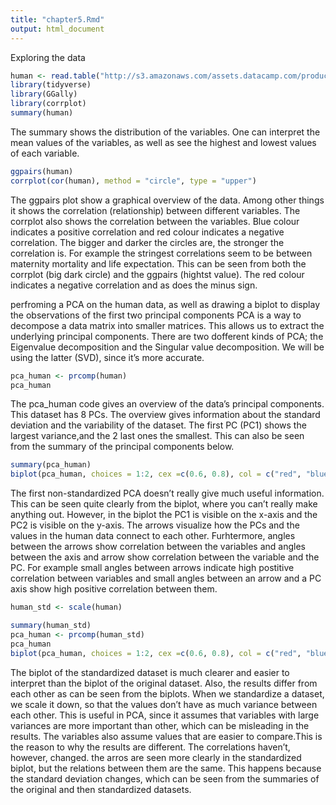 ```yaml
---
title: "chapter5.Rmd"
output: html_document
---
```

Exploring the data
```r
human <- read.table("http://s3.amazonaws.com/assets.datacamp.com/production/course_2218/datasets/human2.txt", sep = ",", header = TRUE)
library(tidyverse)
library(GGally)
library(corrplot)
summary(human)
```
The summary shows the distribution of the variables. One can interpret the mean values of the variables, as well as see the highest and lowest values of each variable.

```r
ggpairs(human)
corrplot(cor(human), method = "circle", type = "upper")
```
The ggpairs plot show a graphical overview of the data. Among other things it shows the correlation (relationship) between different variables. The corrplot also shows the correlation between the variables. Blue colour indicates a positive correlation and red colour indicates a negative correlation. The bigger and darker the circles are, the stronger the correlation is.
For example the stringest correlations seem to be between maternity mortality and life expectation. This can be seen from both the corrplot (big dark circle) and the ggpairs (hightst value). The red colour indicates a negative correlation and as does the minus sign.

perfroming a PCA on the human data, as well as drawing a biplot to display the observations of the first two principal components
  PCA is a way to decompose a data matrix into smaller matrices. This allows us to extract the underlying principal components. There are two dofferent kinds of PCA; the Eigenvalue decomposition and the Singular value decomposition. We will be using the latter (SVD), since it's more accurate.
```r
pca_human <- prcomp(human)
pca_human
```
The pca_human code gives an overview of the data's principal components. This dataset has 8 PCs. The overview gives information about the standard deviation and the variability of the dataset. The first PC (PC1) shows the largest variance,and the 2 last ones the smallest. This can also be seen from the summary of the principal components below.
```r
summary(pca_human)
biplot(pca_human, choices = 1:2, cex =c(0.6, 0.8), col = c("red", "blue"))
```
The first non-standardized PCA doesn't really give much useful information. This can be seen quite clearly from the biplot, where you can't really make anything out. However, in the biplot the PC1 is visible on the x-axis and the PC2 is visible on the y-axis. The arrows visualize how the PCs and the values in the human data connect to each other. Furhtermore, angles between the arrows show correlation between the variables and angles between the axis and arrow show correlation between the variable and the PC. For example small angles between arrows indicate high postitive correlation between variables and small angles between an arrow and a PC axis show high positive correlation between them.
```r
human_std <- scale(human)
```

```r
summary(human_std)
pca_human <- prcomp(human_std)
pca_human
biplot(pca_human, choices = 1:2, cex =c(0.6, 0.8), col = c("red", "blue"))
```
The biplot of the standardized dataset is much clearer and easier to interpret than the biplot of the original dataset. Also, the results differ from each other as can be seen from the biplots. When we standardize a dataset, we scale it down, so that the values don't have as much variance between each other. This is useful in PCA, since it assumes that variables with large variances are more important than other, which can be misleading in the results. The variables also assume values that are easier to compare.This is the reason to why the results are different.
  The correlations haven't, however, changed. the arros are seen more clearly in the standardized biplot, but the relations between them are the same. This happens because the standard deviation changes, which can be seen from the summaries of the original and then standardized datasets.
